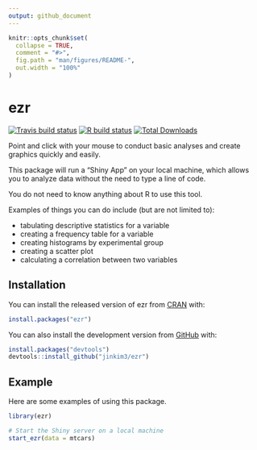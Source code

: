 ```yaml
---
output: github_document
---
```


<!-- README.md is generated from README.Rmd. Please edit that file -->

```r
knitr::opts_chunk$set(
  collapse = TRUE,
  comment = "#>",
  fig.path = "man/figures/README-",
  out.width = "100%"
)
```
# ezr

<!-- badges: start -->
[![Travis build status](https://travis-ci.com/jinkim3/ezr.svg?branch=master)](https://travis-ci.com/jinkim3/ezr)
[![R build status](https://github.com/jinkim3/ezr/workflows/R-CMD-check/badge.svg)](https://github.com/jinkim3/ezr/actions)
[![Total Downloads](http://cranlogs.r-pkg.org/badges/grand-total/ezr?color=blue)](https://cran.r-project.org/package=ezr)
<!-- badges: end -->

Point and click with your mouse to conduct basic analyses and create 
graphics quickly and easily.

This package will run a "Shiny App" on your local machine, which allows
you to analyze data without the need to type a line of code.

You do not need to know anything about R to use this tool.


Examples of things you can do include (but are not limited to):

* tabulating descriptive statistics for a variable
* creating a frequency table for a variable
* creating histograms by experimental group
* creating a scatter plot
* calculating a correlation between two variables

## Installation

You can install the released version of ezr 
from [CRAN](https://CRAN.R-project.org) with:

``` r
install.packages("ezr")
```

You can also install the development version from
[GitHub](https://github.com/) with:

``` r
install.packages("devtools")
devtools::install_github("jinkim3/ezr")
```

## Example

Here are some examples of using this package.

```r
library(ezr)

# Start the Shiny server on a local machine
start_ezr(data = mtcars)
```
